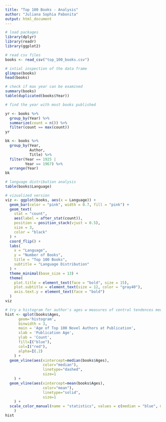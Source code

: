 ```yaml
---
title: "Top 100 Books - Analysis"
author: "Juliana Sophia Pabonita"
output: html_document
---
```


```r
# load packages
library(dplyr)
library(readr)
library(ggplot2)
```

```r
# read csv files
books <- read_csv("top_100_books.csv")

# intial inspection of the data frame
glimpse(books)
head(books)
```

```r
# check if max year can be examined
summary(books)
table(duplicated(books$Year))

# find the year with most books published

yr <- books %>%
  group_by(Year) %>%
  summarize(count = n()) %>%
  filter(count == max(count))
yr

bk <- books %>%
  group_by(Year, 
           Author, 
           Title) %>%
  filter(Year == 1925 |
         Year == 1967) %>%
  arrange(Year)
bk
```

```r
# language distribution analysis
table(books$Language)

# vizualized version
viz <- ggplot(books, aes(x = Language)) +
  geom_bar(color = "pink", width = 0.7, fill = "pink") +
  geom_text(
    stat = "count",
    aes(label = after_stat(count)),
    position = position_stack(vjust = 0.5),
    size = 3,
    color = "black"
  ) +
  coord_flip() +
  labs(
    x = "Language",
    y = "Number of Books",
    title = "Top 100 Books",
    subtitle = "Language Distribution"
  ) +
  theme_minimal(base_size = 13) +
  theme(
    plot.title = element_text(face = "bold", size = 15),
    plot.subtitle = element_text(size = 12, color = "gray40"),
    axis.text.y = element_text(face = "bold")
  )
viz
```
```r
# try a histogram for author's ages w measures of central tendences median and mean
hist <- qplot(books$Ages,
      geom='histogram',
      binwidth = 3,  
      main = 'Age of Top 100 Novel Authors at Publication', 
      xlab = 'Publication Age',
      ylab = 'Count',
      fill=I("blue"), 
      col=I("red"), 
      alpha=I(.2)
    ) +
  geom_vline(aes(xintercept=median(books$Ages),
                 color="median"), 
                 linetype="dashed",
                 size=1
    ) +
  geom_vline(aes(xintercept=mean(books$Ages),
                 color="mean"), 
                 linetype="solid",
                 size=1
    ) +
  scale_color_manual(name = "statistics", values = c(median = "blue", mean = "red")
    )
hist
```